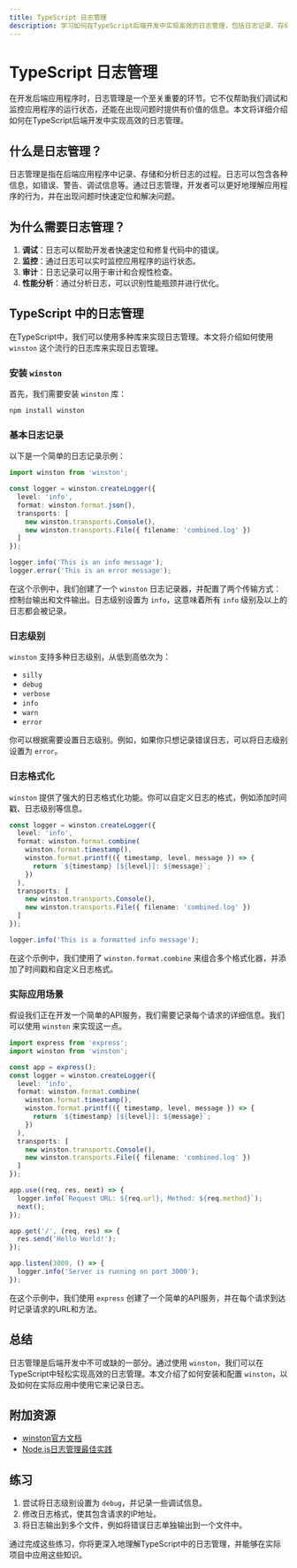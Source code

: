 ```yaml
---
title: TypeScript 日志管理
description: 学习如何在TypeScript后端开发中实现高效的日志管理，包括日志记录、存储和分析的最佳实践。
---
```


# TypeScript 日志管理

在开发后端应用程序时，日志管理是一个至关重要的环节。它不仅帮助我们调试和监控应用程序的运行状态，还能在出现问题时提供有价值的信息。本文将详细介绍如何在TypeScript后端开发中实现高效的日志管理。

## 什么是日志管理？

日志管理是指在后端应用程序中记录、存储和分析日志的过程。日志可以包含各种信息，如错误、警告、调试信息等。通过日志管理，开发者可以更好地理解应用程序的行为，并在出现问题时快速定位和解决问题。

## 为什么需要日志管理？

1. **调试**：日志可以帮助开发者快速定位和修复代码中的错误。
2. **监控**：通过日志可以实时监控应用程序的运行状态。
3. **审计**：日志记录可以用于审计和合规性检查。
4. **性能分析**：通过分析日志，可以识别性能瓶颈并进行优化。

## TypeScript 中的日志管理

在TypeScript中，我们可以使用多种库来实现日志管理。本文将介绍如何使用 `winston` 这个流行的日志库来实现日志管理。

### 安装 `winston`

首先，我们需要安装 `winston` 库：

```bash
npm install winston
```

### 基本日志记录

以下是一个简单的日志记录示例：

```typescript
import winston from 'winston';

const logger = winston.createLogger({
  level: 'info',
  format: winston.format.json(),
  transports: [
    new winston.transports.Console(),
    new winston.transports.File({ filename: 'combined.log' })
  ]
});

logger.info('This is an info message');
logger.error('This is an error message');
```

在这个示例中，我们创建了一个 `winston` 日志记录器，并配置了两个传输方式：控制台输出和文件输出。日志级别设置为 `info`，这意味着所有 `info` 级别及以上的日志都会被记录。

### 日志级别

`winston` 支持多种日志级别，从低到高依次为：

- `silly`
- `debug`
- `verbose`
- `info`
- `warn`
- `error`

你可以根据需要设置日志级别。例如，如果你只想记录错误日志，可以将日志级别设置为 `error`。

### 日志格式化

`winston` 提供了强大的日志格式化功能。你可以自定义日志的格式，例如添加时间戳、日志级别等信息。

```typescript
const logger = winston.createLogger({
  level: 'info',
  format: winston.format.combine(
    winston.format.timestamp(),
    winston.format.printf(({ timestamp, level, message }) => {
      return `${timestamp} [${level}]: ${message}`;
    })
  ),
  transports: [
    new winston.transports.Console(),
    new winston.transports.File({ filename: 'combined.log' })
  ]
});

logger.info('This is a formatted info message');
```

在这个示例中，我们使用了 `winston.format.combine` 来组合多个格式化器，并添加了时间戳和自定义日志格式。

### 实际应用场景

假设我们正在开发一个简单的API服务，我们需要记录每个请求的详细信息。我们可以使用 `winston` 来实现这一点。

```typescript
import express from 'express';
import winston from 'winston';

const app = express();
const logger = winston.createLogger({
  level: 'info',
  format: winston.format.combine(
    winston.format.timestamp(),
    winston.format.printf(({ timestamp, level, message }) => {
      return `${timestamp} [${level}]: ${message}`;
    })
  ),
  transports: [
    new winston.transports.Console(),
    new winston.transports.File({ filename: 'combined.log' })
  ]
});

app.use((req, res, next) => {
  logger.info(`Request URL: ${req.url}, Method: ${req.method}`);
  next();
});

app.get('/', (req, res) => {
  res.send('Hello World!');
});

app.listen(3000, () => {
  logger.info('Server is running on port 3000');
});
```

在这个示例中，我们使用 `express` 创建了一个简单的API服务，并在每个请求到达时记录请求的URL和方法。

## 总结

日志管理是后端开发中不可或缺的一部分。通过使用 `winston`，我们可以在TypeScript中轻松实现高效的日志管理。本文介绍了如何安装和配置 `winston`，以及如何在实际应用中使用它来记录日志。

## 附加资源

- [winston官方文档](https://github.com/winstonjs/winston)
- [Node.js日志管理最佳实践](https://blog.risingstack.com/node-js-logging-tutorial/)

## 练习

1. 尝试将日志级别设置为 `debug`，并记录一些调试信息。
2. 修改日志格式，使其包含请求的IP地址。
3. 将日志输出到多个文件，例如将错误日志单独输出到一个文件中。

通过完成这些练习，你将更深入地理解TypeScript中的日志管理，并能够在实际项目中应用这些知识。